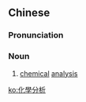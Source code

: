 {{also|化学分析}}
==Chinese==
{{zh-forms|s=化学分析|type=22}}

===Pronunciation===
{{zh-pron
|m=huàxué fēnxi
|cat=n
}}

===Noun===
{{zh-noun}}

# [[chemical]] [[analysis]]

[[ko:化學分析]]